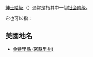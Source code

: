 {{wiktionary|gentry}}
[[紳士階級|紳士階級]]（{{lang-en|Gentry}}）通常是指其中一個[[社会阶级|社会阶级]]。

它也可以指：
== 美國地名 ==
*[[金特里縣_(密蘇里州)|金特里縣 (密蘇里州)]]
{{Disambig|cat=非中文名称消歧义}}